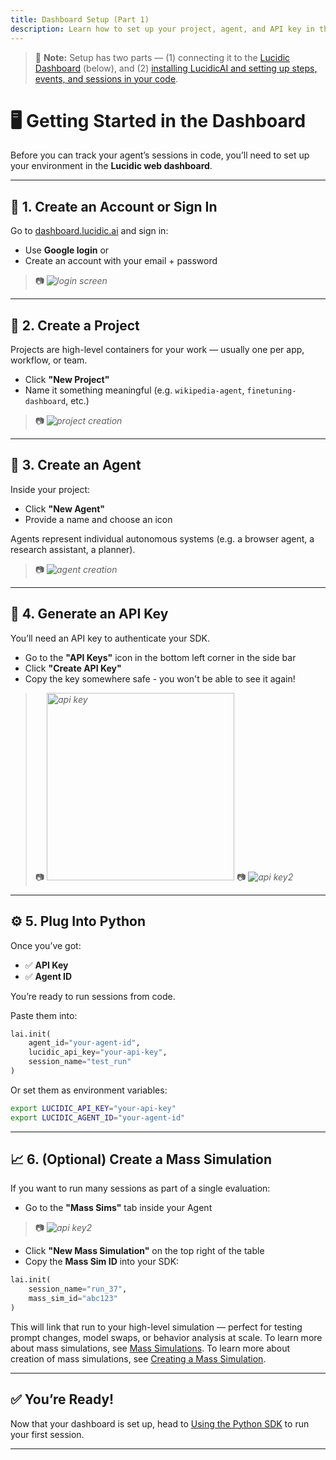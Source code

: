 ```yaml
---
title: Dashboard Setup (Part 1)
description: Learn how to set up your project, agent, and API key in the Lucidic dashboard.
---
```

> 🧠 **Note:** Setup has two parts — (1) connecting it to the [Lucidic Dashboard](/getting-started/dashboard) (below), and (2) [installing LucidicAI and setting up steps, events, and sessions in your code](/getting-started/final-instructions).

# 🖥️ Getting Started in the Dashboard

Before you can track your agent’s sessions in code, you’ll need to set up your environment in the **Lucidic web dashboard**.

---

## 🔐 1. Create an Account or Sign In

Go to [dashboard.lucidic.ai](https://dashboard.lucidic.ai) and sign in:

- Use **Google login** or
- Create an account with your email + password

> 📷 _![login screen](/images/login.png)_

---

## 📁 2. Create a Project

Projects are high-level containers for your work — usually one per app, workflow, or team.

- Click **"New Project"**
- Name it something meaningful (e.g. `wikipedia-agent`, `finetuning-dashboard`, etc.)

> 📷 _![project creation](/images/projectc.png)_

---

## 🤖 3. Create an Agent

Inside your project:

- Click **"New Agent"**
- Provide a name and choose an icon

Agents represent individual autonomous systems (e.g. a browser agent, a research assistant, a planner).

> 📷 _![agent creation](/images/agentc.png)_

---

## 🔑 4. Generate an API Key

You’ll need an API key to authenticate your SDK.

- Go to the **"API Keys"** icon in the bottom left corner in the side bar 
- Click **"Create API Key"**
- Copy the key somewhere safe - you won't be able to see it again!
> 📷 _<img src="/images/apikey.png" alt="api key" width="300"/>_
> 📷 _![api key2](/images/apikey2.png)_

---

## ⚙️ 5. Plug Into Python

Once you’ve got:

- ✅ **API Key**
- ✅ **Agent ID**

You’re ready to run sessions from code.

Paste them into:

```python
lai.init(
    agent_id="your-agent-id",
    lucidic_api_key="your-api-key",
    session_name="test_run"
)
```

Or set them as environment variables:

```bash
export LUCIDIC_API_KEY="your-api-key"
export LUCIDIC_AGENT_ID="your-agent-id"
```

---

## 📈 6. (Optional) Create a Mass Simulation

If you want to run many sessions as part of a single evaluation:

- Go to the **"Mass Sims"** tab inside your Agent
> 📷 _![api key2](/images/masssimcreation.png)_

- Click **"New Mass Simulation"** on the top right of the table
- Copy the **Mass Sim ID** into your SDK:

```python
lai.init(
    session_name="run_37",
    mass_sim_id="abc123"
)
```

This will link that run to your high-level simulation — perfect for testing prompt changes, model swaps, or behavior analysis at scale.
To learn more about mass simulations, see [Mass Simulations](/features/mass-simulations). To learn more about creation of mass simulations, see [Creating a Mass Simulation](/getting-started/masssim).

---

## ✅ You’re Ready!

Now that your dashboard is set up, head to [Using the Python SDK](/getting-started/final-instructions) to run your first session.

---
